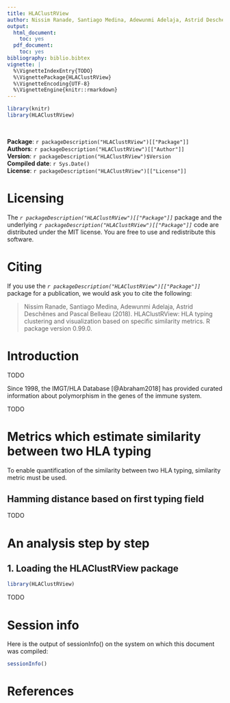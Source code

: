 ```yaml
---
title: HLAClustRView
author: Nissim Ranade, Santiago Medina, Adewunmi Adelaja, Astrid Deschenes and Pascal Belleau
output:
  html_document:
    toc: yes
  pdf_document:
    toc: yes
bibliography: biblio.bibtex
vignette: |
  %\VignetteIndexEntry{TODO}     
  %\VignettePackage{HLAClustRView}
  %\VignetteEncoding{UTF-8}
  %\VignetteEngine{knitr::rmarkdown} 
---
```


```r
library(knitr)
library(HLAClustRView)
```

<br />

**Package**: `r packageDescription("HLAClustRView")[["Package"]]` <br />
**Authors**: `r packageDescription("HLAClustRView")[["Author"]]` <br />
**Version**: `r packageDescription("HLAClustRView")$Version` <br />
**Compiled date**: `r Sys.Date()` <br />
**License**: `r packageDescription("HLAClustRView")[["License"]]` <br />


# Licensing  #

The *`r packageDescription("HLAClustRView")[["Package"]]`* package and the 
underlying *`r packageDescription("HLAClustRView")[["Package"]]`* code 
are distributed under the MIT license. You are free to use and 
redistribute this software.

# Citing #

If you use the *`r packageDescription("HLAClustRView")[["Package"]]`* package 
for a publication, we would ask you to cite the following:

> Nissim Ranade, Santiago Medina, Adewunmi Adelaja, Astrid Deschênes and Pascal Belleau (2018). HLAClustRView: HLA typing clustering and
  visualization based on specific similarity metrics. R package version 0.99.0.

# Introduction #

TODO

Since 1998, the IMGT/HLA Database [@Abraham2018] has provided curated 
information about polymorphism in the genes of the immune system.

TODO

# Metrics which estimate similarity between two HLA typing #

To enable quantification of the similarity between two HLA typing, similarity
metric must be used.

## Hamming distance based on first typing field ##

TODO

# An analysis step by step #

## 1. Loading the HLAClustRView package

```r
library(HLAClustRView)
```

TODO

# Session info

Here is the output of sessionInfo() on the system on which this document 
was compiled:

```r
sessionInfo()
```


# References

